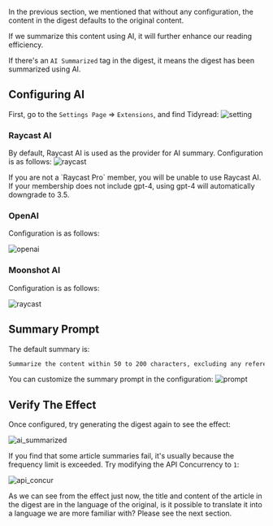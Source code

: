 
In the previous section, we mentioned that without any configuration, the content in the digest defaults to the original content.

If we summarize this content using AI, it will further enhance our reading efficiency.

If there's an `AI Summarized` tag in the digest, it means the digest has been summarized using AI.

## Configuring AI

First, go to the `Settings Page` => `Extensions`, and find Tidyread:
![setting](https://tidyread.s3.us-west-2.amazonaws.com/setting.png)

### Raycast AI

By default, Raycast AI is used as the provider for AI summary.
Configuration is as follows:
![raycast](https://tidyread.s3.us-west-2.amazonaws.com/raycast_config.png)

<Callout type="warning">
    If you are not a `Raycast Pro` member, you will be unable to use Raycast AI.
</Callout>
<Callout type="info">
    If your membership does not include gpt-4, using gpt-4 will automatically
    downgrade to 3.5.
</Callout>

### OpenAI

Configuration is as follows:

![openai](https://tidyread.s3.us-west-2.amazonaws.com/openai_config.png)

### Moonshot AI

Configuration is as follows:

![raycast](https://tidyread.s3.us-west-2.amazonaws.com/moonshot_config.png)

## Summary Prompt

The default summary is:

```md copy
Summarize the content within 50 to 200 characters, excluding any references to author publicity and promotion. The summary should be straightforward and in {{lang}}.
```

You can customize the summary prompt in the configuration:
![prompt](https://tidyread.s3.us-west-2.amazonaws.com/prompt_setting.png)

## Verify The Effect

Once configured, try generating the digest again to see the effect:

![ai_summarized](https://tidyread.s3.us-west-2.amazonaws.com/digest_with_ai.png)

If you find that some article summaries fail, it's usually because the frequency limit is exceeded. Try modifying the API Concurrency to `1`:

![api_concur](https://tidyread.s3.us-west-2.amazonaws.com/api_concur.png)

As we can see from the effect just now, the title and content of the article in the digest are in the language of the original, is it possible to translate it into a language we are more familiar with? Please see the next section.
